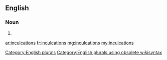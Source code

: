 ==English==

===Noun===
{{head|en}}

# {{plural of|inculcation}}

[[Category:English plurals]][[Category:English plurals using obsolete wikisyntax]]

[[ar:inculcations]]
[[fr:inculcations]]
[[mg:inculcations]]
[[my:inculcations]]